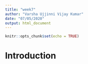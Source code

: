 ```yaml
---
title: "week7"
author: "Varsha Ujjinni Vijay Kumar"
date: "07/05/2020"
output: html_document
---
```


```r
knitr::opts_chunk$set(echo = TRUE)
```

# Introduction